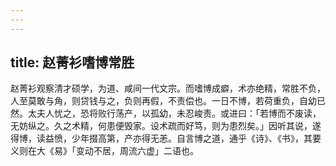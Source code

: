 ```yaml
---
---
---
```

title: 赵菁衫嗜博常胜
---



赵菁衫观察清才硕学，为道、咸间一代文宗。而嗜博成癖，术亦绝精，常胜不负，人至莫敢与角，则贷钱与之，负则再假，不责偿也。一日不博，若荷重负，自幼已然。太夫人忧之，恐将败行荡产，以孤幼，未忍峻责。或进曰：「若博而不废读，无妨纵之。久之术精，何患便毁家。设术疏而好笃，则为患烈矣。」因听其说，遂得博，读益愤，少年掇高第，产亦得无恙。自言博之道，通乎《诗》、《书》，其要义则在大《易》「变动不居，周流六虚」二语也。